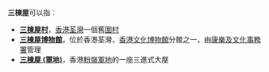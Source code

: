 '''三棟屋'''可以指：
*'''[[三棟屋村|三棟屋村]]'''，[[香港|香港]][[荃灣|荃灣]]一個舊[[香港圍村|圍村]]
*'''[[三棟屋博物館|三棟屋博物館]]'''，位於香港荃灣，[[香港文化博物館|香港文化博物館]]分館之一，由[[康樂及文化事務署|康樂及文化事務署]]管理
*'''[[三棟屋_(軍地)|三棟屋 (軍地)]]'''，香港[[粉嶺|粉嶺]][[軍地|軍地]]的一座三進式大屋
{{disambig|Cat=三字香港相關消歧義}}